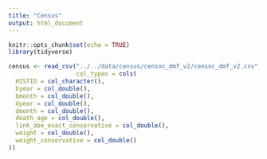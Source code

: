 ```yaml
---
title: "Census"
output: html_document
---
```


```r
knitr::opts_chunk$set(echo = TRUE)
library(tidyverse)
```

```r
census <- read_csv("../../data/census/censoc_dmf_v2/censoc_dmf_v2.csv", 
                   col_types = cols(
  HISTID = col_character(),
  byear = col_double(),
  bmonth = col_double(),
  dyear = col_double(),
  dmonth = col_double(),
  death_age = col_double(),
  link_abe_exact_conservative = col_double(),
  weight = col_double(),
  weight_conservative = col_double()
))
```

